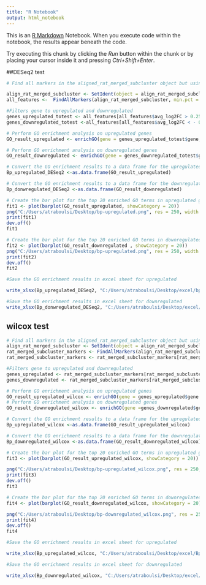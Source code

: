 ```yaml
---
title: "R Notebook"
output: html_notebook
---
```


This is an [R Markdown](http://rmarkdown.rstudio.com) Notebook. When you execute code within the notebook, the results appear beneath the code. 

Try executing this chunk by clicking the *Run* button within the chunk or by placing your cursor inside it and pressing *Ctrl+Shift+Enter*. 

##DESeq2 test

```r
# Find all markers in the aligned_rat_merged_subcluster object but using the DESeq2 test

align_rat_merged_subcluster <- SetIdent(object = align_rat_merged_subcluster , value = align_rat_merged_subcluster$orig.ident)
all_features <-  FindAllMarkers(align_rat_merged_subcluster, min.pct = 0.25, test.use = "DESeq2",  verbose = T)

```



```r
#Filters gene to upregulated and downregulated 
genes_upregulated_totest <- all_features[all_features$avg_log2FC > 0.25 & all_features$p_val_adj < 0.05, ] 
genes_downregulated_totest <-all_features[all_features$avg_log2FC < - 0.25 & all_features$p_val_adj < 0.05, ] 
```

```r
# Perform GO enrichment analysis on upregulated genes
GO_result_upregulated <- enrichGO(gene = genes_upregulated_totest$gene, OrgDb = "org.Rn.eg.db", keyType = "SYMBOL", ont = "BP")
```


```r
# Perform GO enrichment analysis on downregulated genes
GO_result_downregulated <- enrichGO(gene = genes_downregulated_totest$gene, OrgDb = "org.Rn.eg.db", keyType = "SYMBOL", ont = "BP")
```

```r
# Convert the GO enrichment results to a data frame for the upregulated genes
Bp_upregulated_DESeq2 <-as.data.frame(GO_result_upregulated)
```

```r
# Convert the GO enrichment results to a data frame for the downregulated genes
Bp_donwregulated_DESeq2 <-as.data.frame(GO_result_downregulated)
```

```r
# Create the bar plot for the top 20 enriched GO terms in upregulated genes and save it in a directory
fit1 <- plot(barplot(GO_result_upregulated, showCategory = 20))
png("C:/Users/atraboulsi/Desktop/bp-upregulated.png", res = 250, width = 3500, height = 3500)
print(fit1)
dev.off()
fit1
```

```r
# Create the bar plot for the top 20 enriched GO terms in downregulated genes and save it in a directory
fit2 <- plot(barplot(GO_result_downregulated , showCategory = 20))
png("C:/Users/atraboulsi/Desktop/bp-upregulated.png", res = 250, width = 3500, height = 3500)
print(fit2)
dev.off()
fit2
```



```r
#Save the GO enrichment results in excel sheet for upregulated

write_xlsx(Bp_upregulated_DESeq2, "C:/Users/atraboulsi/Desktop/excel/bp-upregulated.xlsx")
```

```r
#Save the GO enrichment results in excel sheet for downregulated
write_xlsx(Bp_donwregulated_DESeq2, "C:/Users/atraboulsi/Desktop/excel/bp-downregulated.xlsx")
```

## wilcox test
```r
# Find all markers in the aligned_rat_merged_subcluster object but using the wilcox test
align_rat_merged_subcluster <- SetIdent(object = align_rat_merged_subcluster , value = align_rat_merged_subcluster$orig.ident)
rat_merged_subcluster_markers <- FindAllMarkers(align_rat_merged_subcluster, min.pct = 0.25, logfc.threshold = 0.25)
rat_merged_subcluster_markers <- rat_merged_subcluster_markers[rat_merged_subcluster_markers$p_val_adj<0.05,]
```

```r
#Filters gene to upregulated and downregulated 
genes_upregulated <- rat_merged_subcluster_markers[rat_merged_subcluster_markers$avg_log2FC > 0.25,] 
genes_downregulated <- rat_merged_subcluster_markers[rat_merged_subcluster_markers$avg_log2FC < - 0.25, ] 
```


```r
# Perform GO enrichment analysis on upregulated genes
GO_result_upregulated_wilcox <- enrichGO(gene = genes_upregulated$gene , OrgDb = "org.Rn.eg.db", keyType = "SYMBOL", ont = "BP")
# Perform GO enrichment analysis on downregulated genes
GO_result_downregulated_wilcox <- enrichGO(gene =genes_downregulated$gene , OrgDb = "org.Rn.eg.db", keyType = "SYMBOL", ont = "BP")
```

```r
# Convert the GO enrichment results to a data frame for the upregulated gene
Bp_upregulated_wilcox <-as.data.frame(GO_result_upregulated_wilcox)
```

```r
# Convert the GO enrichment results to a data frame for the downregulated gene
Bp_downregulated_wilcox <-as.data.frame(GO_result_downregulated_wilcox)
```

```r
# Create the bar plot for the top 20 enriched GO terms in upregulated genes and save it in a directory
fit3 <- plot(barplot(GO_result_upregulated_wilcox, showCategory = 20))

png("C:/Users/atraboulsi/Desktop/bp-upregulated_wilcox.png", res = 250, width = 4000, height = 4000)
print(fit3)
dev.off()
fit3
```

```r
# Create the bar plot for the top 20 enriched GO terms in downregulated genes and save it in a directory
fit4 <- plot(barplot(GO_result_downregulated_wilcox, showCategory = 20))

png("C:/Users/atraboulsi/Desktop/bp-downregulated_wilcox.png", res = 250, width = 4000, height = 4000)
print(fit4)
dev.off()
fit4
```

```r
#Save the GO enrichment results in excel sheet for upregulated

write_xlsx(Bp_upregulated_wilcox, "C:/Users/atraboulsi/Desktop/excel/Bp_upregulated_wilcox.xlsx")
```


```r
#Save the GO enrichment results in excel sheet for downregulated

write_xlsx(Bp_downregulated_wilcox, "C:/Users/atraboulsi/Desktop/excel/Bp_downregulated_wilcox.xlsx")
```

